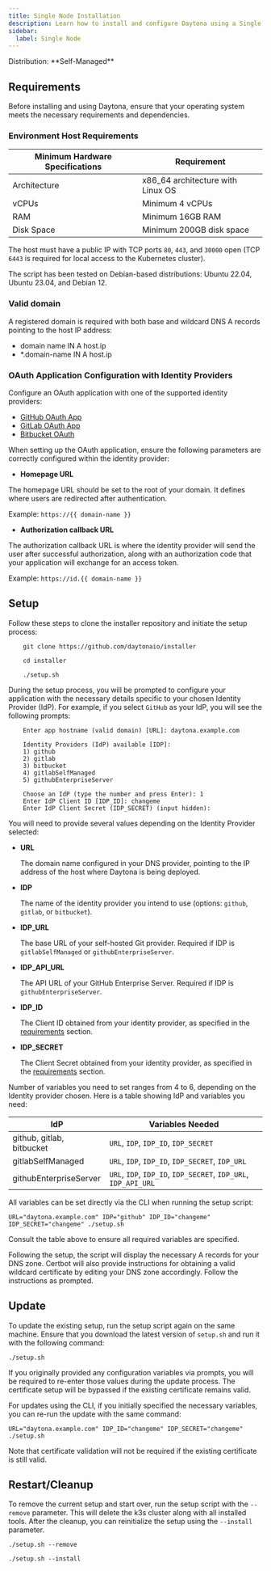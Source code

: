 ```yaml
---
title: Single Node Installation
description: Learn how to install and configure Daytona using a Single Node.
sidebar:
  label: Single Node
---
```



<Label>
  Distribution: **Self-Managed**
</Label>

## Requirements

Before installing and using Daytona, ensure that your operating system meets the necessary requirements and dependencies.

### Environment Host Requirements

| **Minimum Hardware Specifications** | **Requirement**                   |
|-------------------------------------|-----------------------------------|
| Architecture                        | x86_64 architecture with Linux OS |
| vCPUs                               | Minimum 4 vCPUs                   |
| RAM                                 | Minimum 16GB RAM                  |
| Disk Space                          | Minimum 200GB disk space          |

The host must have a public IP with TCP ports `80`, `443`, and `30000` open (TCP `6443` is required for local access to the Kubernetes cluster).

The script has been tested on Debian-based distributions: Ubuntu 22.04, Ubuntu 23.04, and Debian 12.

### Valid domain

A registered domain is required with both base and wildcard DNS A records pointing to the host IP address:

* domain name IN A host.ip
* *.domain-name IN A host.ip

### OAuth Application Configuration with Identity Providers

Configure an OAuth application with one of the supported identity providers:

* [GitHub OAuth App](https://docs.github.com/en/apps/oauth-apps/building-oauth-apps/creating-an-oauth-app)
* [GitLab OAuth App](https://docs.gitlab.com/ee/integration/oauth_provider.html)
* [Bitbucket OAuth](https://support.atlassian.com/bitbucket-cloud/docs/use-oauth-on-bitbucket-cloud/)

When setting up the OAuth application, ensure the following parameters are correctly configured within the identity provider:

* **Homepage URL**

The homepage URL should be set to the root of your domain. It defines where users are redirected after authentication.

Example: `https://{{ domain-name }}`

* **Authorization callback URL**

The authorization callback URL is where the identity provider will send the user after successful authorization, along with an authorization code that your application will exchange for an access token.

Example: `https://id.{{ domain-name }}`

## Setup

Follow these steps to clone the installer repository and initiate the setup process:

```shell
    git clone https://github.com/daytonaio/installer
```
```shell
    cd installer
```
```shell
    ./setup.sh
```

During the setup process, you will be prompted to configure your application with the necessary details specific to your chosen Identity Provider (IdP). For example, if you select `GitHub` as your IdP, you will see the following prompts:

```
    Enter app hostname (valid domain) [URL]: daytona.example.com

    Identity Providers (IdP) available [IDP]:
    1) github
    2) gitlab
    3) bitbucket
    4) gitlabSelfManaged
    5) githubEnterpriseServer

    Choose an IdP (type the number and press Enter): 1
    Enter IdP Client ID [IDP_ID]: changeme
    Enter IdP Client Secret (IDP_SECRET) (input hidden):
```

You will need to provide several values depending on the Identity Provider selected:

* **URL**
    
    The domain name configured in your DNS provider, pointing to the IP address of the host where Daytona is being deployed.

* **IDP** 

    The name of the identity provider you intend to use (options: `github`, `gitlab`, or `bitbucket`).

* **IDP_URL**

    The base URL of your self-hosted Git provider. Required if IDP is `gitlabSelfManaged` or `githubEnterpriseServer`.

* **IDP_API_URL**

    The API URL of your GitHub Enterprise Server. Required if IDP is `githubEnterpriseServer`.

* **IDP_ID**
  
    The Client ID obtained from your identity provider, as specified in the [requirements](#requirements) section.

* **IDP_SECRET**
  
    The Client Secret obtained from your identity provider, as specified in the [requirements](#requirements) section.

Number of variables you need to set ranges from 4 to 6, depending on the Identity provider chosen. Here is a table showing IdP and variables you need:

<div class="table-wrapper">

| **IdP**                  | **Variables Needed**                                    |
|--------------------------|---------------------------------------------------------|
| github, gitlab, bitbucket | `URL`, `IDP`, `IDP_ID`, `IDP_SECRET`                   |
| gitlabSelfManaged         | `URL`, `IDP`, `IDP_ID`, `IDP_SECRET`, `IDP_URL`        |
| githubEnterpriseServer    | `URL`, `IDP`, `IDP_ID`, `IDP_SECRET`, `IDP_URL`, `IDP_API_URL` |

</div>

All variables can be set directly via the CLI when running the setup script:

```shell
URL="daytona.example.com" IDP="github" IDP_ID="changeme" IDP_SECRET="changeme" ./setup.sh
```

Consult the table above to ensure all required variables are specified.

Following the setup, the script will display the necessary A records for your DNS zone. Certbot will also provide instructions for obtaining a valid wildcard certificate by editing your DNS zone accordingly. Follow the instructions as prompted.

## Update

To update the existing setup, run the setup script again on the same machine. Ensure that you download the latest version of `setup.sh` and run it with the following command:

```shell
./setup.sh
```

If you originally provided any configuration variables via prompts, you will be required to re-enter those values during the update process. The certificate setup will be bypassed if the existing certificate remains valid.

For updates using the CLI, if you initially specified the necessary variables, you can re-run the update with the same command:

```shell
URL="daytona.example.com" IDP_ID="changeme" IDP_SECRET="changeme" ./setup.sh
```

Note that certificate validation will not be required if the existing certificate is still valid.

## Restart/Cleanup

To remove the current setup and start over, run the setup script with the `--remove` parameter. This will delete the k3s cluster along with all installed tools. After the cleanup, you can reinitialize the setup using the `--install` parameter.

```shell
./setup.sh --remove
```

```shell
./setup.sh --install
```
